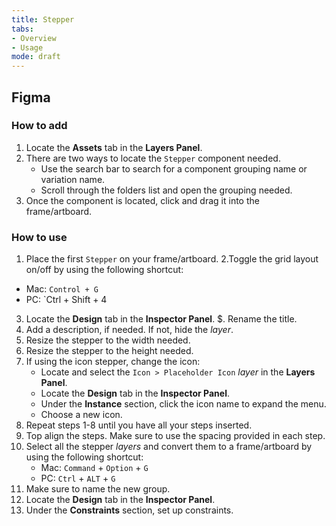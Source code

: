 ```yaml
---
title: Stepper
tabs: 
- Overview
- Usage
mode: draft
---
```



## Figma

### How to add

1. Locate the **Assets** tab in the **Layers Panel**.
2. There are two ways to locate the `Stepper` component needed. 
	* Use the search bar to search for a component grouping name or variation name.
	* Scroll through the folders list and open the grouping needed.
3. Once the component is located, click and drag it into the frame/artboard. 


### How to use

1. Place the first `Stepper` on your frame/artboard. 
2.Toggle the grid layout on/off by using the following shortcut:
 * Mac: `Control + G`
 * PC: `Ctrl + Shift + 4
3. Locate the **Design** tab in the **Inspector Panel**.
$. Rename the title. 
5. Add a description, if needed. If not, hide the *layer*. 
6. Resize the stepper to the width needed. 
7. Resize the stepper to the height needed.
8. If using the icon stepper, change the icon: 
    * Locate and select the `Icon > Placeholder Icon` *layer* in the **Layers Panel**.
     * Locate the **Design** tab in the **Inspector Panel**.
     * Under the **Instance** section, click the icon name to expand the menu. 
     * Choose a new icon. 
9. Repeat steps 1-8 until you have all your steps inserted. 
10. Top align the steps. Make sure to use the spacing provided in each step. 
11. Select all the stepper *layers* and convert them to a frame/artboard by using the following shortcut: 
    * Mac: `Command` + `Option` + `G`
    * PC: `Ctrl` + `ALT` + `G`
12. Make sure to name the new group. 
13. Locate the **Design** tab in the **Inspector Panel**.
14. Under the **Constraints** section, set up constraints.

